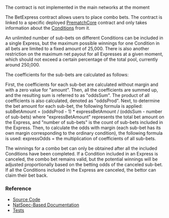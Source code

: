 
<PageHeadline
  title="BetExpress"
  subTitle="A Betting Engine that combines outcomes from different Conditions in a single bet"
/>

<Callout type="warning">
  The contract is not implemented in the main networks at the moment
</Callout>

The BetExpress contract allows users to place combo bets. The contract is linked to a specific deployed
[PrematchCore](/contracts/prematch-core) contract and only takes information about the
[Conditions](/concepts/protocol/conditions) from it.

An unlimited number of sub-bets on different Conditions can be included in a single Express, but the maximum possible winnings for one Condition in all bets are limited to a fixed amount of 25,000. There is also another restriction on the maximum net payout for all Expresses at a given moment, which should not exceed a certain percentage of the total pool, currently around 250,000.

The coefficients for the sub-bets are calculated as follows:

First, the coefficients for each sub-bet are calculated without margin and with a zero value for "amount". 
Then, all the coefficients are summed up, and the resulting sum is referred to as "oddsSum". The product of all coefficients is also calculated, denoted as "oddsProd".
Next, to determine the bet amount for each sub-bet, the following formula is applied:
subBetAmount = (oddsProd - 1) * expressBetAmount / (oddsSum - number of sub-bets)
where "expressBetAmount" represents the total bet amount on the Express, and "number of sub-bets" is the count of sub-bets included in the Express.
Then, to calculate the odds with margin (each sub-bet has its own margin corresponding to the ordinary condition), the following formula is used:
expressOdds = the multiplication of coefficients of all sub-bets.

The winnings for a combo bet can only be obtained after all the included Conditions have been completed. If a Condition included in an Express is canceled, the combo bet remains valid, but the potential winnings will be adjusted proportionally based on the betting odds of the canceled sub-bet. If all the Conditions included in the Express are canceled, the bettor can claim their bet back.


### Reference

- [Source Code](https://github.com/Azuro-protocol/Azuro-v2-public/blob/main/contracts/BetExpress.sol)
- [NatSpec-Based Documentation](https://azuro-protocol.github.io/Azuro-v2-public/#/contracts/BetExpress.sol:BetExpress)
- [Tests](https://github.com/Azuro-protocol/Azuro-v2-public/blob/main/test/express-test.js)
